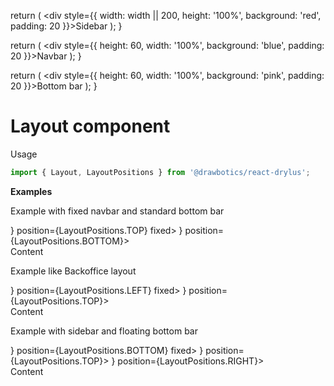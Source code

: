 


  return (
    <div style={{ width: width || 200, height: '100%', background: 'red', padding: 20 }}>Sidebar</div>
  );
}

  return (
    <div style={{ height: 60, width: '100%', background: 'blue', padding: 20 }}>Navbar</div>
  );
}

  return (
    <div style={{ height: 60, width: '100%', background: 'pink', padding: 20 }}>Bottom bar</div>
  );
}


# Layout component
Usage
```jsx
import { Layout, LayoutPositions } from '@drawbotics/react-drylus';
```

__Examples__
<PropsTable component={Layout} />

Example with fixed navbar and standard bottom bar

<Playground>
  <div style={{ height: 400 }}>
    <Layout bar={<Navbar />} position={LayoutPositions.TOP} fixed>
      <Layout bar={<BottomBar />} position={LayoutPositions.BOTTOM}>
        <div style={{ background: 'green', height: 500, padding: 20 }}>Content</div>
      </Layout>
    </Layout>
  </div>
</Playground>

Example like Backoffice layout

<Playground>
  <div style={{ height: 400 }}>
    <Layout bar={<Sidebar />} position={LayoutPositions.LEFT} fixed>
      <Layout bar={<Navbar />} position={LayoutPositions.TOP}>
        <div style={{ background: 'green', height: 500, padding: 20 }}>Content</div>
      </Layout>
    </Layout>
  </div>
</Playground>


Example with sidebar and floating bottom bar

<Playground>
  <div style={{ height: 400 }}>
    <Layout bar={<BottomBar />} position={LayoutPositions.BOTTOM} fixed>
      <Layout bar={<Navbar />} position={LayoutPositions.TOP}>
        <Layout bar={<Sidebar width={400} />} position={LayoutPositions.RIGHT}>
          <div style={{ background: 'green', height: 500, padding: 20 }}>Content</div>
        </Layout>
      </Layout>
    </Layout>
  </div>
</Playground>
